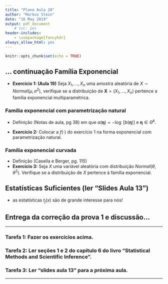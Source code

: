```yaml
---
title: "Plano Aula 20"
author: "Markus Stein"
date: "16 May 2019"
output: pdf_document
    # toc: yes
header-includes:
    - \usepackage{fancyhdr}
always_allow_html: yes
---
```

\addtolength{\headheight}{1.0cm} 
\pagestyle{fancyplain} 
\rhead{\includegraphics[height=1.5cm]{/home/markus/Downloads/Logo-40-anos-estatistica.png}}
\lhead{\includegraphics[height=1.5cm]{/home/markus/Downloads/logoIME60.jpg}}
\chead{UNIVERSIDADE FEDERAL DO RIO GRANDE DO SUL \\
INSTITUTO DE MATEMÁTICA E ESTATÍSTICA \\
DEPARTAMENTO DE ESTATÍSTICA \\
\vspace{0.3cm}
MAT02023 - INFERÊNCIA A - 2019/1
}
\renewcommand{\headrulewidth}{0pt} 


```r
knitr::opts_chunk$set(echo = TRUE)
```

## ... continuação Família Exponencial
* **Exercício 1: (Aula 19)** Seja $X_1, \ldots, X_n$ uma amostra aleatória de $X \sim Normal(\mu, \sigma^2)$, verifique se a distribuição de $\boldsymbol{X} = (X_1, \ldots, X_n)$ pertence a família exponencial multiparamétrica.

### Família exponencial com parametrização natural
* Definição (Notas de aula, pg 38)
\begin{eqnarray}
f(x; \boldsymbol{\eta}) & = & h(x) \: b(\boldsymbol{\eta}) \: exp\left[ \sum_{j=1}^{k} \eta_j \: t_j(x) \right] \nonumber \\
        & = & h(x) \: exp\left[ \sum_{j=1}^{k} \eta_j \: t_j(x) - a(\boldsymbol{\eta}) \right], \nonumber
\end{eqnarray}
em que $a(\boldsymbol{\eta}) = - \log\: \left[ b(\boldsymbol{\eta})  \right]$ e $\boldsymbol{\eta} \in \Theta^k$.   

* **Exercício 2:** Colocar a $f(\cdot)$ do exercício 1 na forma exponencial com parametrização natural.  


### Família exponencial curvada
* Definição (Casella e Berger, pg. 115)   
* **Exercício 3:** Seja $X$ uma variável aleatória com distribuição $Normal(\theta, \theta^2)$. Verifique se a distribuição de $X$ pertence à família exponencial.   


## Estatísticas Suficientes (ler "Slides Aula 13")
* as estatísticas $t_j(x)$ são de grande interesse para nós!


## Entrega da correção da prova 1 e discussão... 

<!-- Relembrando função escore e informação de Fisher (individual e total) -->
<!-- capitulo 6 Fisher defini como segunda derivada, ao inves da esperanca da score ao quadrado... -->
<!-- Para uma amostra aleatória $X_1, \ldots, X_n$ de $X$, onde $X \sim f(x; \theta)$, então    -->

<!-- * **Função Escore $U(\theta)$**: seja $\boldsymbol{X} = (X_1, \ldots, X_n)$ definimos a função escore como -->
<!-- $$U(\theta) = \frac{\partial \: log \: f(\boldsymbol{x}; \theta)}{\partial \theta}$$     -->

<!--     + Para uma única variável aleatória $X$, podemos definir a **função escore individual** $U_1(\theta)=\frac{\partial \: log \: f(x; \theta)}{\partial \theta}$.     -->

<!--     + **Exercício 2**: Mostrar que a função escore total é dada pela soma dos escores individuais, $U(\theta)=\sum_{i=1}^{n} \frac{\partial \: log \: f(x_i; \theta)}{\partial \theta}$!!!    -->

<!--     + **Teorema**: Mostrar que $E \left[ U_1(\theta) \right] = 0$ para $f(\cdot)$ pertencente à família exponencial.    -->
<!--     + Como ficaria no caso multiparamétrico para uma amostra aleatória $\boldsymbol{X} = (X_1, \ldots, X_n)$? E no caso multiparamétrico $\boldsymbol{\theta}=(\theta_1, \ldots, \theta_k)$? -->

<!--     + **Estimador de Máxima Verossimilhança (EMV)**: se $f(\cdot)$ é diferenciável para todo $\theta$, então o EMV $\widehat{\theta}_{EMV}$, é obtido como    -->
<!--         + problema de otimização: $\widehat{\theta}_{EMV}$ é o ponto de máximo de $log \: f(x; \theta)$, ou   -->
<!--         + solução de equação linear: $\widehat{\theta}_{EMV}$ é a solução de $U(\theta) = 0$   -->


<!-- * **Informação de Fisher** (individual e total) esperada   -->
<!--     + Informação total: $I(\theta) = E \left[ \left( \frac{ \partial \: log \: f(\boldsymbol{X}; \theta) }{ \partial \theta } \right)^2 \right]$;   -->
<!--     + Informação individual: $I_1(\theta) = E \left[ \left( \frac{ \partial \: log \: f(X; \theta) }{ \partial \theta} \right)^2 \right]$;   -->
<!--     + **Exercício 3:** Mostrar que $I(\theta) = n \times I_1(\theta)$ -->



<!-- e bias connect to fisher 6th chapter section 1 and 2...  -->
<!-- * also Fisher criticise consistency methods based on asymptotic arguments, it does not have anything to help in finite sample settings...    -->
<!-- * to talk about finite population and inference in small samples...   -->


<!-- verificar se fizeram exercício 1 acima...   -->
<!-- exercício normal curvada...   -->
<!-- suficiência... -->
<!-- \vspace{2.0cm} -->
<!-- ## Viés e consistência -->

***

### Tarefa 1: Fazer os exercícios acima.

### Tarefa 2: Ler seções 1 e 2 do capítulo 6 do livro "Statistical Methods and Scientific Inference".

### Tarefa 3: Ler "slides aula 13" para a próxima aula.

***

<!-- \pagebreak -->
<!-- ## Aula 18 -->
<!-- ### Família exponencial  -->
<!-- * Definição 1: (**Família Exponencial Unidimensional**) (Bolfarine e Sandoval, definição 2.4.1, pg. 25) Dizemos que a distribuição da variável aleatória $X$, com f.m.p ou f.d.p. dada por $f(x; \theta)$, pertence à família exponencial unidimensional, se pudermos escrever $f$ como -->
<!-- $$ f(x; \theta) = e^{c(\theta) \: T(x) + d(\theta) + S(x)} \: I_A(x),$$ -->
<!-- onde    -->
<!--     + $c(\cdot)$ e $d(\cdot)$ são funções reais de $\theta$;   -->
<!--     + $T(\cdot)$ e $S(\cdot)$ são funções reais de $x$;   -->
<!--     + $A$ **não depende** de $\theta$.    -->

<!-- \vspace{1.0cm}     -->

<!-- Exercício 1: Verificar qual(is) das seguintes distribuições pertence(m) à família exponencial. i) $X \sim Bernoulli(\theta)$, $X \sim Normal(\mu, 1)$, $X \sim Uniforme(0, \theta)$.    -->

<!-- \vspace{1.0cm} -->

<!-- * Teorema 1: Família exponencial **unidimensional** para uma **amostra aleatória** $X_1, \ldots, X_n$ de $X$. (Bolfarine e Sandoval, teorema 2.4.1).    -->
<!-- Provar: -->

<!-- \vspace{1.0cm} -->

<!-- * Definição 2: (**Família Exponencial $k$ Dimensional** (Bolfarine e Sandoval, definição 2.4.2, pg. 27)  Dizemos que a distribuição da variável aleatória $X$, com f.m.p ou f.d.p. dada por $f(x; \boldsymbol{\theta})$, pertence à família exponencial $k$ dimensional, se pudermos escrever $f$ como -->
<!-- $$ f(x; \boldsymbol{\theta}) = e^{\sum_{j=1}^k c_j(\theta) \: T_j(x) + d(\theta) + S(x)} \: I_A(x).$$  -->

<!-- \vspace{1.0cm} -->

<!-- * Teorema 2: Família exponencial **$k$ dimensional** para uma **amostra aleatória** (Notas de Aula, definição 2.13, pg. 37). Provar!!! -->

<!-- \vspace{1.0cm} -->

<!-- ## Informação de Fisher na Família Exponencial -->
<!-- Teorema 3: Seja $X$ uma variável aleatória tal que sua f.d.p. ou f.m.p. $f(x; \theta)$ pertence à família exponencial, e a **informação individual de Fisher** dada por  -->
<!-- $$I_1(\theta) = E \left\{ \left[ \frac{\partial}{\partial} \log f(X; \theta) \right]^2 \right\},$$ -->
<!-- então vale a **igualdade da informação** -->
<!-- $$E \left\{ \left[ \frac{\partial}{\partial \theta} \log f(X; \theta) \right]^2 \right\} = - E \left[ \frac{\partial^2}{\partial \theta^2} \log f(X; \theta) \right] $$ -->
<!-- Prova: -->

